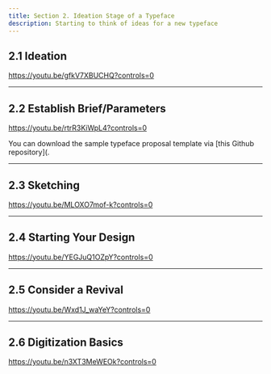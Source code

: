 ```yaml
---
title: Section 2. Ideation Stage of a Typeface
description: Starting to think of ideas for a new typeface
---
```


## 2.1 Ideation

https://youtu.be/gfkV7XBUCHQ?controls=0

***

## 2.2 Establish Brief/Parameters

https://youtu.be/rtrR3KiWpL4?controls=0

You can download the sample typeface proposal template via [this Github repository](.

***

## 2.3 Sketching

https://youtu.be/MLOXO7mof-k?controls=0

***

## 2.4 Starting Your Design

https://youtu.be/YEGJuQ1OZpY?controls=0


***

## 2.5 Consider a Revival

https://youtu.be/Wxd1J_waYeY?controls=0

***

## 2.6 Digitization Basics

https://youtu.be/n3XT3MeWEOk?controls=0